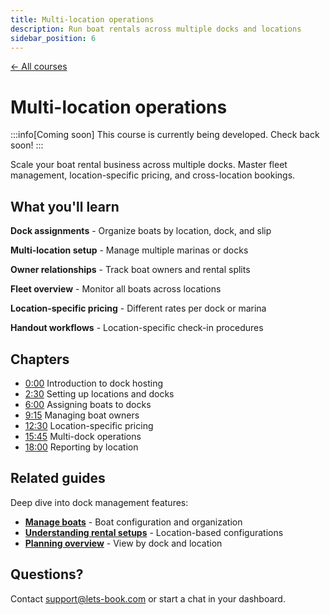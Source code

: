 ```yaml
---
title: Multi-location operations
description: Run boat rentals across multiple docks and locations
sidebar_position: 6
---
```



<div style={{ marginBottom: '2rem' }}>
    <a
        href="/courses"
        style={{
            color: '#12c19b',
            textDecoration: 'none',
            fontWeight: '600',
            display: 'inline-flex',
            alignItems: 'center',
            gap: '0.5rem',
            transition: 'opacity 0.2s',
            background: 'none',
            padding: 0,
            border: 'none',
        }}
    >
        ← All courses
    </a>
</div>

# Multi-location operations

:::info[Coming soon]
This course is currently being developed. Check back soon!
:::

<VideoPlayer videoId="VIDEO_ID_HERE" title="Multi-location operations" />

Scale your boat rental business across multiple docks. Master fleet management, location-specific pricing, and cross-location bookings.

## What you'll learn

**Dock assignments** - Organize boats by location, dock, and slip

**Multi-location setup** - Manage multiple marinas or docks

**Owner relationships** - Track boat owners and rental splits

**Fleet overview** - Monitor all boats across locations

**Location-specific pricing** - Different rates per dock or marina

**Handout workflows** - Location-specific check-in procedures

## Chapters

- [0:00](https://www.youtube.com/watch?v=VIDEO_ID_HERE&t=0s) Introduction to dock hosting
- [2:30](https://www.youtube.com/watch?v=VIDEO_ID_HERE&t=150s) Setting up locations and docks
- [6:00](https://www.youtube.com/watch?v=VIDEO_ID_HERE&t=360s) Assigning boats to docks
- [9:15](https://www.youtube.com/watch?v=VIDEO_ID_HERE&t=555s) Managing boat owners
- [12:30](https://www.youtube.com/watch?v=VIDEO_ID_HERE&t=750s) Location-specific pricing
- [15:45](https://www.youtube.com/watch?v=VIDEO_ID_HERE&t=945s) Multi-dock operations
- [18:00](https://www.youtube.com/watch?v=VIDEO_ID_HERE&t=1080s) Reporting by location

## Related guides

Deep dive into dock management features:

- **[Manage boats](/guides/boats/manage-boats)** - Boat configuration and organization
- **[Understanding rental setups](/guides/settings/understanding-rental-setup)** - Location-based configurations
- **[Planning overview](/guides/day-to-day/planning-overview)** - View by dock and location

## Questions?

Contact [support@lets-book.com](mailto:support@lets-book.com) or start a chat in your dashboard.
